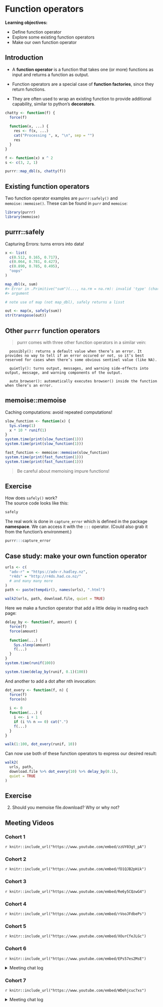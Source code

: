 # Function operators

**Learning objectives:**

- Define function operator
- Explore some existing function operators
- Make our own function operator



## Introduction 

<!--- ```{r 10-01, fig.align='center',fig.dim="50%", fig.cap="Credits: 2001-2003 Michael P.Frank (https://slideplayer.com/slide/17666226/)",echo=FALSE}

knitr::include_graphics("images/11-maths_example.png")
``` --->

- A **function operator** is a function that takes one (or more) functions as input and returns a function as output.

- Function operators are a special case of **function factories**, since they return functions.

- They are often used to wrap an existing function to provide additional capability, similar to python's **decorators**. 

```r
chatty <- function(f) {
  force(f)
  
  function(x, ...) {
    res <- f(x, ...)
    cat("Processing ", x, "\n", sep = "")
    res
  }
}

f <- function(x) x ^ 2
s <- c(3, 2, 1)

purrr::map_dbl(s, chatty(f))

```

## Existing function operators 

Two function operator examples are `purrr:safely()` and `memoise::memoise()`.  These can be found in `purr` and `memoise`:

```r
library(purrr)
library(memoise)
```

## purrr::safely {-}

Capturing Errors: turns errors into data!

      
```r
x <- list(
  c(0.512, 0.165, 0.717),
  c(0.064, 0.781, 0.427),
  c(0.890, 0.785, 0.495),
  "oops"
)
```

```r
map_dbl(x, sum)
#> Error in .Primitive("sum")(..., na.rm = na.rm): invalid 'type' (character) of
#> argument
```


```r
# note use of map (not map_dbl), safely returns a lisst

out <- map(x, safely(sum))
str(transpose(out))
```
      


## Other `purrr` function operators {-}

<!---
```r
knitr::include_graphics("images/11-function_operators.png")
```
--->

> purrr comes with three other function operators in a similar vein:

      
      possibly(): returns a default value when there’s an error. It provides no way to tell if an error occured or not, so it’s best reserved for cases when there’s some obvious sentinel value (like NA).

      quietly(): turns output, messages, and warning side-effects into output, message, and warning components of the output.

      auto_browser(): automatically executes browser() inside the function when there’s an error.


## memoise::memoise {-}

Caching computations: avoid repeated computations!
 

```r
slow_function <- function(x) {
  Sys.sleep(1)
  x * 10 * runif(1)
}
system.time(print(slow_function(1)))
system.time(print(slow_function(1)))
```

```r
fast_function <- memoise::memoise(slow_function)
system.time(print(fast_function(1)))
system.time(print(fast_function(1)))
```

> Be careful about memoising impure functions! 

## Exercise {-}

How does `safely()` work?  
The source code looks like this:

```r
safely
```

The real work is done in `capture_error` which is defined in the package **namespace**. We can access it with the `:::` operator. (Could also grab it from the function's environment.)

```r
purrr:::capture_error
```

## Case study: make your own function operator


```r
urls <- c(
  "adv-r" = "https://adv-r.hadley.nz", 
  "r4ds" = "http://r4ds.had.co.nz/"
  # and many many more
)
path <- paste(tempdir(), names(urls), ".html")

walk2(urls, path, download.file, quiet = TRUE)
```


Here we make a function operator that add a little delay in reading each page:

```r
delay_by <- function(f, amount) {
  force(f)
  force(amount)
  
  function(...) {
    Sys.sleep(amount)
    f(...)
  }
}
system.time(runif(100))

system.time(delay_by(runif, 0.1)(100))

```


And another to add a dot after nth invocation:

```r
dot_every <- function(f, n) {
  force(f)
  force(n)
  
  i <- 0
  function(...) {
    i <<- i + 1
    if (i %% n == 0) cat(".")
    f(...)
  }
}

walk(1:100, dot_every(runif, 10))

```

Can now use both of these function operators to express our desired result:

```r
walk2(
  urls, path, 
  download.file %>% dot_every(10) %>% delay_by(0.1), 
  quiet = TRUE
)
```

## Exercise {-}

2) Should you memoise file.download? Why or why not?

 

## Meeting Videos

### Cohort 1

`r knitr::include_url("https://www.youtube.com/embed/zzUY03gt_pA")`

### Cohort 2

`r knitr::include_url("https://www.youtube.com/embed/fD1QJB2pHik")`

### Cohort 3

`r knitr::include_url("https://www.youtube.com/embed/Re6y5CQzwG4")`

### Cohort 4

`r knitr::include_url("https://www.youtube.com/embed/rVooJFdbePs")`

### Cohort 5

`r knitr::include_url("https://www.youtube.com/embed/XOurCfeJLGc")`

### Cohort 6

`r knitr::include_url("https://www.youtube.com/embed/EPs57es2MsE")`

<details>
<summary> Meeting chat log </summary>

```
00:01:42	Oluwafemi Oyedele:	Hi, Good Evening !!!
00:05:52	Arthur Shaw:	@federica, love the hex stickers behind you. All from rstudio::conf?
00:07:12	Arthur Shaw:	I tried doing the same. I had a hard time ordering them. I also thought I'd make the stickers into magnets so that I could rearrange them in future.
00:48:34	Oluwafemi Oyedele:	Thank you !!!
```
</details>

### Cohort 7

`r knitr::include_url("https://www.youtube.com/embed/WDehjcuc7xs")`

<details>

<summary>Meeting chat log</summary>
```
00:18:21	collinberke: Jenny Bryan debugging: https://www.youtube.com/watch?v=vgYS-F8opgE
00:31:10	collinberke: https://purrr.tidyverse.org/reference/slowly.html
00:47:43	Robert Hilly: By guys!
```
</details>
